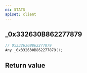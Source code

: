 ```yaml
---
ns: STATS
apiset: client
---
```

## _0x332630B862277879

```c
// 0x332630B862277879
Any _0x332630B862277879();
```



## Return value